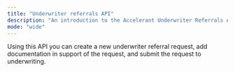 ```yaml
---
title: "Underwriter referrals API"
description: "An introduction to the Accelerant Underwriter Referrals API"
mode: "wide"
---
```


Using this API you can create a new underwriter referral request, add documentation in support of the request, and submit the request to underwriting.